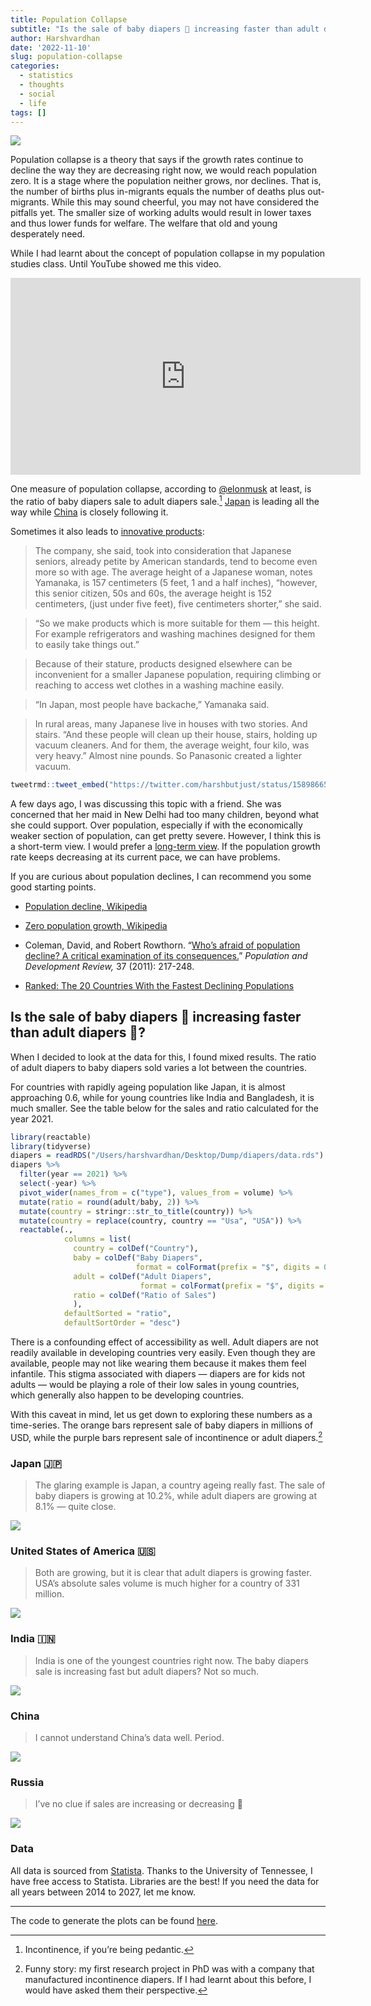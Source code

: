 ```yaml
---
title: Population Collapse
subtitle: "Is the sale of baby diapers 👶 increasing faster than adult diapers 🧓?"
author: Harshvardhan
date: '2022-11-10'
slug: population-collapse
categories:
  - statistics
  - thoughts
  - social
  - life
tags: []
---
```


![](images/Screenshot%202022-11-10%20at%208.32.15%20PM.png)

Population collapse is a theory that says if the growth rates continue to decline the way they are decreasing right now, we would reach population zero. It is a stage where the population neither grows, nor declines. That is, the number of births plus in-migrants equals the number of deaths plus out-migrants. While this may sound cheerful, you may not have considered the pitfalls yet. The smaller size of working adults would result in lower taxes and thus lower funds for welfare. The welfare that old and young desperately need.

While I had learnt about the concept of population collapse in my population studies class. Until YouTube showed me this video.

<iframe width="560" height="315" src="https://www.youtube.com/embed/_U2kR6TOQcY" title="YouTube video player" frameborder="0" allow="accelerometer; autoplay; clipboard-write; encrypted-media; gyroscope; picture-in-picture" allowfullscreen>

</iframe>

One measure of population collapse, according to [\@elonmusk](https://twitter.com/elonmusk) at least, is the ratio of baby diapers sale to adult diapers sale.[^1] [Japan](https://www.wikiwand.com/en/Aging_of_Japan) is leading all the way while [China](https://www.wikiwand.com/en/Aging_of_China) is closely following it.

[^1]: Incontinence, if you're being pedantic.

Sometimes it also leads to [innovative products](https://www.marketplace.org/2016/08/29/japans-changing-culture/):

> The company, she said, took into consideration that Japanese seniors, already petite by American standards, tend to become even more so with age. The average height of a Japanese woman, notes Yamanaka, is 157 centimeters (5 feet, 1 and a half inches), "however, this senior citizen, 50s and 60s, the average height is 152 centimeters, (just under five feet), five centimeters shorter," she said.

> "So we make products which is more suitable for them --- this height. For example refrigerators and washing machines designed for them to easily take things out."

> Because of their stature, products designed elsewhere can be inconvenient for a smaller Japanese population, requiring climbing or reaching to access wet clothes in a washing machine easily.

> "In Japan, most people have backache," Yamanaka said.

> In rural areas, many Japanese live in houses with two stories. And stairs. "And these people will clean up their house, stairs, holding up vacuum cleaners. And for them, the average weight, four kilo, was very heavy." Almost nine pounds. So Panasonic created a lighter vacuum.

```r
tweetrmd::tweet_embed("https://twitter.com/harshbutjust/status/1589866512890093568")
```

A few days ago, I was discussing this topic with a friend. She was concerned that her maid in New Delhi had too many children, beyond what she could support. Over population, especially if with the economically weaker section of population, can get pretty severe. However, I think this is a short-term view. I would prefer a [long-term view](https://www.wikiwand.com/en/Longtermism). If the population growth rate keeps decreasing at its current pace, we can have problems.

If you are curious about population declines, I can recommend you some good starting points.

-   [Population decline, Wikipedia](https://www.wikiwand.com/en/Population_decline)

-   [Zero population growth, Wikipedia](https://www.wikiwand.com/en/Zero_population_growth)

-   Coleman, David, and Robert Rowthorn. "[Who's afraid of population decline? A critical examination of its consequences.](https://onlinelibrary.wiley.com/doi/epdf/10.1111/j.1728-4457.2011.00385.x)" *Population and Development Review,* 37 (2011): 217-248.

-   [Ranked: The 20 Countries With the Fastest Declining Populations](https://www.visualcapitalist.com/ranked-the-20-countries-with-the-fastest-declining-populations/)

## Is the sale of baby diapers 👶 increasing faster than adult diapers 🧓?

When I decided to look at the data for this, I found mixed results. The ratio of adult diapers to baby diapers sold varies a lot between the countries.

For countries with rapidly ageing population like Japan, it is almost approaching 0.6, while for young countries like India and Bangladesh, it is much smaller. See the table below for the sales and ratio calculated for the year 2021.

```r
library(reactable)
library(tidyverse)
diapers = readRDS("/Users/harshvardhan/Desktop/Dump/diapers/data.rds")
diapers %>% 
  filter(year == 2021) %>% 
  select(-year) %>% 
  pivot_wider(names_from = c("type"), values_from = volume) %>% 
  mutate(ratio = round(adult/baby, 2)) %>% 
  mutate(country = stringr::str_to_title(country)) %>% 
  mutate(country = replace(country, country == "Usa", "USA")) %>% 
  reactable(.,
            columns = list(
              country = colDef("Country"),
              baby = colDef("Baby Diapers", 
                            format = colFormat(prefix = "$", digits = 0, separators = TRUE)),
              adult = colDef("Adult Diapers",
                             format = colFormat(prefix = "$", digits = 0, separators = TRUE)),
              ratio = colDef("Ratio of Sales")
              ),
            defaultSorted = "ratio",
            defaultSortOrder = "desc")
```

There is a confounding effect of accessibility as well. Adult diapers are not readily available in developing countries very easily. Even though they are available, people may not like wearing them because it makes them feel infantile. This stigma associated with diapers --- diapers are for kids not adults --- would be playing a role of their low sales in young countries, which generally also happen to be developing countries.

With this caveat in mind, let us get down to exploring these numbers as a time-series. The orange bars represent sale of baby diapers in millions of USD, while the purple bars represent sale of incontinence or adult diapers.[^2]

[^2]: Funny story: my first research project in PhD was with a company that manufactured incontinence diapers. If I had learnt about this before, I would have asked them their perspective.

### Japan 🇯🇵

> The glaring example is Japan, a country ageing really fast. The sale of baby diapers is growing at 10.2%, while adult diapers are growing at 8.1% --- quite close.

![](images/japan.png)

### United States of America 🇺🇸

> Both are growing, but it is clear that adult diapers is growing faster. USA's absolute sales volume is much higher for a country of 331 million.

![](images/usa.png)

### India 🇮🇳

> India is one of the youngest countries right now. The baby diapers sale is increasing fast but adult diapers? Not so much.

![](images/india.png)

### China

> I cannot understand China's data well. Period.

![](images/china.png)

### Russia

> I've no clue if sales are increasing or decreasing 🤷

![](images/russia.png)

### Data

All data is sourced from [Statista](https://www-statista-com.utk.idm.oclc.org/outlook/cmo/tissue-hygiene-paper/united-states#revenue). Thanks to the University of Tennessee, I have free access to Statista. Libraries are the best! If you need the data for all years between 2014 to 2027, let me know.

------------------------------------------------------------------------

The code to generate the plots can be found [here](https://gist.github.com/harshvardhaniimi/2d47c68f1d2e06778c3a1094b1a0acc7).
